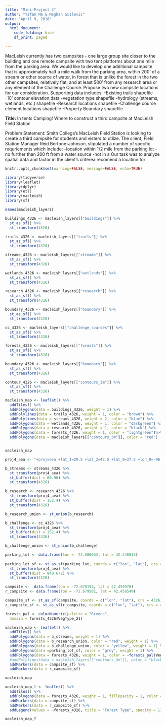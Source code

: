 ```yaml
---
title: "Mini-Project 3"
author: "Yifan Ma & Meghan Suslovic"
date: "April 9, 2018"
output: 
  html_document:
    code_folding: hide
    df_print: paged 

---
```


MacLeish currently has two campsites - one large group site closer to the building and one remote campsite with two tent platforms about one mile from the parking area. We would like to develop one additional campsite that is approximately half a mile walk from the parking area, within 200’ of a stream or other source of water, in forest that is unlike the forest in the two other campsites, relatively flat, and at least 500’ from any research area or any element of the Challenge Course. Propose two new campsite locations for our consideration.
Supporting data includes:
-Existing trails shapefile
-10’ contour elevation data
-vegetation type shapefile
-hydrology (streams, wetlands, etc.) shapefile
-Research locations shapefile
-Challenge course element locations shapefile
-Property Boundary shapefile

**Title:**
In tents Camping! 
Where to construct a third campsite at MacLeish Field Station

Problem Statement:
Smith College's MacLeish Field Station is looking to create a third campsite for students and visters to utlize. The client, Field Station Manager Reid Bertone-Johnson, stipulated a number of specfic requriements which include:
-location within 1/2 mile from the parking lot
-no further than 200 ft from a water source
-not in a 
Our task was to analyze spatial data and factor in the client's criterea recomend a location for  



```r
knitr::opts_chunk$set(warning=FALSE, message=FALSE, echo=TRUE)
```

```r
library(tidyverse)
library(leaflet)
library(dplyr)
library(etl)
library(macleish)
library(sf)
```

```r
names(macleish_layers)
```

```r
buildings_4326 <- macleish_layers[["buildings"]] %>%
  st_as_sf() %>%
  st_transform(4326)

trails_4326 <- macleish_layers[["trails"]] %>%
  st_as_sf() %>%
  st_transform(4326)

streams_4326 <- macleish_layers[["streams"]] %>%
  st_as_sf() %>%
  st_transform(4326)

wetlands_4326 <- macleish_layers[["wetlands"]] %>%
  st_as_sf() %>%
  st_transform(4326)

research_4326 <- macleish_layers[["research"]] %>%
  st_as_sf() %>%
  st_transform(4326)

boundary_4326 <- macleish_layers[["boundary"]] %>%
  st_as_sf() %>%
  st_transform(4326)

cc_4326 <- macleish_layers[["challenge_courses"]] %>%
  st_as_sf() %>%
  st_transform(4326)

forests_4326 <- macleish_layers[["forests"]] %>%
  st_as_sf() %>%
  st_transform(4326)

boundary_4326 <- macleish_layers[["boundary"]] %>%
  st_as_sf() %>%
  st_transform(4326)

contour_4326 <- macleish_layers[["contours_3m"]] %>%
  st_as_sf() %>%
  st_transform(4326)


```



```r
macleish_map <- leaflet() %>%
  addTiles() %>%
  addPolygons(data = buildings_4326, weight = 1) %>%
  addPolylines(data = trails_4326, weight = 1, color = "brown") %>%
  addPolylines(data = streams_4326, weight = 2, color = "blue") %>%
  addPolygons(data = wetlands_4326, weight = 1, color = "darkgreen") %>%
  addPolygons(data = research_4326, weight = 1, color = "black") %>%
  addPolygons(data = forests_4326, weight = 1, color = "lightgreen")%>%
  addPolygons(data = macleish_layers[["contours_3m"]], color = "red") 


macleish_map  

```

```r
proj4_aea <- "+proj=aea +lat_1=29.5 +lat_2=42.5 +lat_0=37.5 +lon_0=-96 +x_0=0 +y_0=0 +ellps=GRS80 +datum=NAD83 +units=m +no_defs"

b_streams <- streams_4326 %>%
  st_transform(proj4_aea) %>%
  st_buffer(dist = 60.96) %>%
  st_transform(4326) 
```

```r
b_research <- research_4326 %>%
  st_transform(proj4_aea) %>%
  st_buffer(dist = 152.4) %>%
  st_transform(4326)

b_research_union <- st_union(b_research)
```

```r
b_challenge <- cc_4326 %>%
  st_transform(proj4_aea) %>%
  st_buffer(dist = 152.4) %>%
  st_transform(4326)

b_challenge_union <- st_union(b_challenge)
```

```r
parking_lot <- data.frame(lon = -72.680663, lat = 42.448013) 
  
parking_lot_sf <- st_as_sf(parking_lot, coords = c("lon", "lat"), crs = 4326) %>%
  st_transform(proj4_aea) %>%
  st_buffer(dist = 840.672) %>%
  st_transform(4326)

campsite <-  data.frame(lon = -72.678154, lat = 42.450976)
r_campsite <- data.frame(lon = -72.679581, lat = 42.458549)

campsite_sf <- st_as_sf(campsite, coords = c("lon", "lat"), crs = 4326)
r_campsite_sf <- st_as_sf(r_campsite, coords = c("lon", "lat"), crs = 4326)
```

```r
forests_pal <- colorNumeric(palette = "Greens",
  domain = forests_4326$VegType_21)
```



```r
macleish_map <- leaflet() %>%
  addTiles() %>%
  addPolygons(data = b_streams, weight = 1) %>%
  addPolygons(data = b_research_union, color = "red", weight = 1) %>%
  addPolygons(data = b_challenge_union, color = "yellow", weight = 1) %>%
  addPolygons(data =parking_lot_sf, color = "grey", weight = 1) %>%
  addPolygons(data = forests_4326, weight = 1, color = ~forests_pal(VegType_21)) %>%
  #addPolylines(data = macleish_layers[["contours_3m"]], color = "black", weight = 0.5) %>%
  addMarkers(data = campsite_sf) %>%
  addMarkers(data = r_campsite_sf)

macleish_map
```


```r
macleish_map_f <- leaflet() %>%
  addTiles() %>%
  addPolygons(data = forests_4326, weight = 1, fillOpacity = 1, color = ~forests_pal(VegType_21)) %>%
  addMarkers(data = campsite_sf) %>%
  addMarkers(data = r_campsite_sf) %>%
  addLegend(values = ~forests_4326, title = "Forest Type", opacity = 1)

macleish_map_f
```

